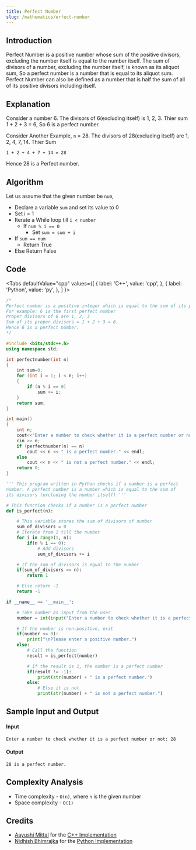 ```yaml
---
title: Perfect Number
slug: /mathematics/erfect-number
---
```


## Introduction

Perfect Number is a positive number whose sum of the positive divisors, excluding the number itself is equal to the number itself. The sum of divisors of a number, excluding the number itself, is known as its aliquot sum, So a perfect number is a number that is equal to its aliquot sum. Perfect Number can also be defined as a number that is half the sum of all of its positive divisors including itself.

## Explanation

Consider a number 6. The divisors of 6(excluding itself) is 1, 2, 3. Thier sum 1 + 2 + 3 = 6, So 6 is a perfect number.

Consider Another Example, `n` = 28. The divisors of 28(excluding itself) are 1, 2, 4, 7, 14.
Thier Sum

```
1 + 2 + 4 + 7 + 14 = 28
```

Hence 28 is a Perfect number.

## Algorithm

Let us assume that the given number be `num`,

-   Declare a variable `sum` and set its value to 0
-   Set i = 1
-   Iterate a While loop till `i < number`
    -   If `num % i == 0`
        -   Set `sum = sum + i`
-   If `sum == num`
    -   Return True
-   Else Return False

## Code


<Tabs
  defaultValue="cpp"
  values={[
    { label: 'C++', value: 'cpp', },
    { label: 'Python', value: 'py', },
  ]
}>

<TabItem value="cpp">

```cpp
/*
Perfect number is a positive integer which is equal to the sum of its proper positive divisors.
For example: 6 is the first perfect number
Proper divisors of 6 are 1, 2, 3
Sum of its proper divisors = 1 + 2 + 3 = 6.
Hence 6 is a perfect number.
*/

#include <bits/stdc++.h>
using namespace std;

int perfectnumber(int n)
{
    int sum=0;
    for (int i = 1; i < n; i++)
    {
        if (n % i == 0)
            sum += i;
    }
    return sum;
}

int main()
{
    int n;
    cout<<"Enter a number to check whether it is a perfect number or not: ";
    cin >> n;
    if (perfectnumber(n) == n)
        cout << n << " is a perfect number." << endl;
    else
        cout << n << " is not a perfect number." << endl;
    return 0;
}


```

</TabItem>
<TabItem value="py">

```python
''' This program written in Python checks if a number is a perfect
number. A perfect number is a number which is equal to the sum of
its divisors (excluding the number itself).'''

# This function checks if a number is a perfect number
def is_perfect(n):

    # This variable stores the sum of divisors of number
    sum_of_divisors = 0
    # Iterate from 1 till the number
    for i in range(1, n):
        if(n % i == 0):
            # Add divisors
            sum_of_divisors += i

    # If the sum of divisors is equal to the number
    if(sum_of_divisors == n):
        return 1

    # Else return -1
    return -1

if __name__ == '__main__':

    # Take number as input from the user
    number = int(input("Enter a number to check whether it is a perfect number or not: "))

    # If the number is non-positive, exit
    if(number <= 0):
        print("\nPlease enter a positive number.")
    else:
        # Call the function
        result = is_perfect(number)

        # If the result is 1, the number is a perfect number
        if(result != -1):
            print(str(number) + " is a perfect number.")
        else:
            # Else it is not
            print(str(number) + " is not a perfect number.")

```

</TabItem>
</Tabs>

## Sample Input and Output

#### Input

```
Enter a number to check whether it is a perfect number or not: 28
```

#### Output

```
28 is a perfect number.
```

## Complexity Analysis

-   Time complexity - `O(n)`, where `n` is the given number
-   Space complexity - `O(1)`

## Credits

-   [Aayushi Mittal](https://github.com/Aayushi-Mittal) for the [C++ Implementation](https://github.com/TesseractCoding/NeoAlgo/blob/master/C-Plus-Plus/math/Perfect_Number.cpp)
-   [Nidhish Bhimrajka](https://github.com/nidh-ish) for the [Python Implementation](https://github.com/TesseractCoding/NeoAlgo/blob/master/Python/math/Perfect_Number.py)
